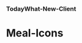 
### TodayWhat-New-Client

# Meal-Icons

<div
  style={{
    border: '0.2rem dashed #9747FF',
    borderRadius: '0.5rem',
    padding: '1rem',
    display: 'flex',
    justifyContent: 'space-around',
    alignItems: 'center',
  }}
>
  <Egg />
  <Milk />
  <Buckwheat />
  <Peanut />
  <Soybeans />
  <Wheat />
  <Mackerel />
  <Crab />
  <Shrimp />
  <Pig />
  <Peach />
  <Tomato />
  <SulfurousAcids />
  <Walnut />
  <Chicken />
  <Beef />
  <Calamari />
  <Clam />
  <PineNuts />
</div>
